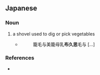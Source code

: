 ==Japanese==
{{ja-kanjitab|sort=ふくし}}

===Noun===
{{ja-noun|ふくし}}

# a shovel used to dig or pick vegetables
#* {{RQ:Man'yōshū|1|1}}
#*: 籠毛与美籠母乳'''布久思'''毛与 [...]

===References===
* {{R:Man'yōshū 1}}